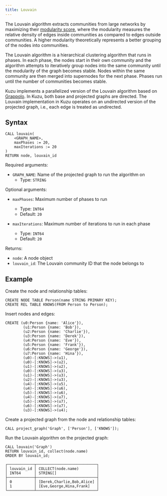 ```yaml
---
title: Louvain
---
```


The Louvain algorithm extracts communities from large networks by maximizing their
[modularity score](https://en.wikipedia.org/wiki/Louvain_method#Modularity),
where the modularity measures the relative density of edges inside communities
as compared to edges outside communities. A higher modularity theoretically
represents a better grouping of the nodes into communities.

The Louvain algorithm is a hierarchical clustering algorithm that runs in
phases. In each phase, the nodes start in their own community and the algorithm
attempts to iteratively group nodes into the same community until the modularity
of the graph becomes stable. Nodes within the same community are then merged
into supernodes for the next phase. Phases run until the number of communities
becomes stable.

Kuzu implements a parallelized version of the Louvain algorithm based on [Grappolo](https://hpc.pnl.gov/people/hala/grappolo.html).
In Kuzu, both base and projected graphs are directed. The Louvain implementation in Kuzu operates on
an undirected version of the projected graph, i.e., each edge is treated as undirected.

## Syntax

```cypher
CALL louvain(
    <GRAPH_NAME>,
    maxPhases := 20,
    maxIterations := 20
)
RETURN node, louvain_id
```

Required arguments:

- `GRAPH_NAME`: Name of the projected graph to run the algorithm on
    - Type: `STRING`

Optional arguments:

- `maxPhases`: Maximum number of phases to run
    - Type: `INT64`
    - Default: `20`

- `maxIterations`: Maximum number of iterations to run in each phase
    - Type: `INT64`
    - Default: `20`

Returns:

- `node`: A node object
- `louvain_id`: The Louvain community ID that the node belongs to

## Example

Create the node and relationship tables:

```cypher
CREATE NODE TABLE Person(name STRING PRIMARY KEY);
CREATE REL TABLE KNOWS(FROM Person to Person);
```

Insert nodes and edges:

```cypher
CREATE (u0:Person {name: 'Alice'}),
        (u1:Person {name: 'Bob'}),
        (u2:Person {name: 'Charlie'}),
        (u3:Person {name: 'Derek'}),
        (u4:Person {name: 'Eve'}),
        (u5:Person {name: 'Frank'}),
        (u6:Person {name: 'George'}),
        (u7:Person {name: 'Hina'}),
        (u0)-[:KNOWS]->(u1),
        (u0)-[:KNOWS]->(u2),
        (u1)-[:KNOWS]->(u2),
        (u0)-[:KNOWS]->(u3),
        (u1)-[:KNOWS]->(u3),
        (u2)-[:KNOWS]->(u3),
        (u4)-[:KNOWS]->(u5),
        (u4)-[:KNOWS]->(u6),
        (u5)-[:KNOWS]->(u6),
        (u4)-[:KNOWS]->(u7),
        (u5)-[:KNOWS]->(u7),
        (u6)-[:KNOWS]->(u7),
        (u3)-[:KNOWS]->(u4);
```

Create a projected graph from the node and relationship tables:

```cypher
CALL project_graph('Graph', ['Person'], ['KNOWS']);
```

Run the Louvain algorithm on the projected graph:
```cypher
CALL louvain('Graph')
RETURN louvain_id, collect(node.name)
ORDER BY louvain_id;
```
```table
┌────────────┬───────────────────────────┐
│ louvain_id │ COLLECT(node.name)        │
│ INT64      │ STRING[]                  │
├────────────┼───────────────────────────┤
│ 0          │ [Derek,Charlie,Bob,Alice] │
│ 1          │ [Eve,George,Hina,Frank]   │
└────────────┴───────────────────────────┘
```

